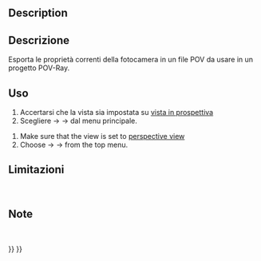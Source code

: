 <languages/>

<div class="mw-translate-fuzzy">
{{Docnav/it
|[[Raytracing_WriteView/it|Esporta la vista in POV-Ray]]
|[[Raytracing_WritePart/it|Esporta la parte in POV-Ray]]
|[[Raytracing_Workbench/it|Raytracing]]
|IconL=Raytracing_WriteView.svg
|IconR=Raytracing_WritePart.svg
|IconC=Workbench_Raytracing.svg
}}
</div>

<div class="mw-translate-fuzzy">
{{GuiCommand/it
|Name=Raytracing WriteCamera‏‎
|Name/it=Raytracing WriteCamera‏‎
|MenuLocation=Raytracing → Camera‏‎
|Workbenches=[[Raytracing_Workbench/it|Raytracing]]
|Shortcut=
|SeeAlso=
}}
</div>

==Description==

<div class="mw-translate-fuzzy">
==Descrizione==
Esporta le proprietà correnti della fotocamera in un file POV da usare in un progetto POV-Ray.
</div>

==Uso==
#Accertarsi che la vista sia impostata su [[Std PerspectiveCamera/it|vista in prospettiva]]
#Scegliere {{KEY| Raytracing}}  →  {{KEY| Utilità}}  →{{KEY|[[Image:Raytracing_Camera.png|32px]] Esporta la camera in POV-Ray...}}  dal menu principale.

# Make sure that the view is set to [[Std_PerspectiveCamera|perspective view]]
# Choose {{KEY|Raytracing}}  →  {{KEY|Utilities}}  →{{KEY|[[Image:Raytracing_WriteCamera.svg|32px]] Export camera to POV-Ray...}}  from the top menu.

==Limitazioni==
<br />


==Note==
<br />


<div class="mw-translate-fuzzy">
{{Docnav/it
|[[Raytracing_WriteView/it|Esporta la vista in POV-Ray]]
|[[Raytracing_WritePart/it|Esporta la parte in POV-Ray]]
|[[Raytracing_Workbench/it|Raytracing]]
|IconL=Raytracing_WriteView.svg
|IconR=Raytracing_WritePart.svg
|IconC=Workbench_Raytracing.svg
}}
</div>

{{Raytracing_Tools_navi{{#translation:}}}}
{{Userdocnavi{{#translation:}}}}